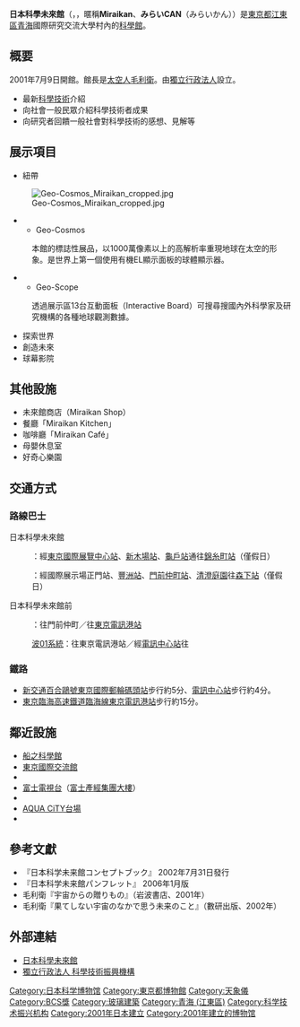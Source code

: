 {{Pathnav|東京臨海副都心|青海 (江東區)|frame=1}}
{{Infobox museum
 |name    = 日本科學未來館
 |其他名称=
 |logo = Nihon-Kagaku-Miraikan,Koto-ward,Tokyo,Japan.JPG
 |logosize = 300px
 |logo_caption =
 |map_type= Tokyo city
 |latitude=35.6192586
|longitude=139.776563
 |coordinates =
 |established = 2001年7月9日
 |关闭时间= 
 |location = {{JAP}}[[東京都|東京都]][[江東區_(東京都)|江東區]][[青海_(江東區)|青海]]二丁目3番6号
 |type = 先端科學技術
 |curator = 
 |website = {{URL|http://www.miraikan.jst.go.jp}}
}}
'''日本科學未來館'''（{{jpn|j=日本科学未来館|hg=にっぽんかがくみらいかん}}，{{lang-en|National Museum of Emerging Science and Innovation}}，暱稱'''Miraikan'''、'''みらいCAN'''（みらいかん））是[[東京都|東京都]][[江東區_(東京都)|江東區]][[青海_(江東區)|青海]]國際研究交流大學村內的[[科學館|科學館]]。

== 概要==
2001年7月9日開館。館長是[[太空人|太空人]][[毛利衛|毛利衛]]。由[[獨立行政法人|獨立行政法人]]{{link-ja|科學技術振興機構|科学技術振興機構}}設立。

* 最新[[科學技術|科學技術]]介紹
* 向社會一般民眾介紹科學技術者成果
* 向研究者回饋一般社會對科學技術的感想、見解等

== 展示項目 ==
*紐帶
[[File:Geo-Cosmos_Miraikan_cropped.jpg|thumb]]
** Geo-Cosmos
: 本館的標誌性展品，以1000萬像素以上的高解析率重現地球在太空的形象。是世界上第一個使用有機EL顯示面板的球體顯示器。
** Geo-Scope
: 透過展示區13台互動面板（Interactive Board）可搜尋搜國內外科學家及研究機構的各種地球觀測數據。
* 探索世界
* 創造未來
* 球幕影院

== 其他設施 ==
* 未來館商店（Miraikan Shop）
* 餐廳「Miraikan Kitchen」
* 咖啡廳「Miraikan Café」
* 母嬰休息室
* 好奇心樂園

== 交通方式 ==
=== 路線巴士 ===
; 日本科學未來館
: {{link-ja|都營巴士江東營業所|都営バス江東営業所|急行05系統}}：經[[東京國際展覽中心站|東京國際展覽中心站]]、[[新木場站|新木場站]]、[[龜戶站|龜戶站]]通往[[錦糸町站|錦糸町站]]（僅假日）
: {{link-ja|都營巴士臨海支所|都営バス臨海支所|急行06系統}}：經國際展示場正門站、[[豐洲站|豐洲站]]、[[門前仲町站|門前仲町站]]、[[清澄庭園|清澄庭園]]往[[森下站_(東京都)|森下站]]（僅假日）
; 日本科學未來館前
: {{link-ja|都營巴士深川營業所|都営バス深川営業所|海01系統}}：往門前仲町／往[[東京電訊港站|東京電訊港站]]
: [[都營巴士品川營業所|波01系統]]：往東京電訊港站／經[[電訊中心站|電訊中心站]]往{{link-ja|中央防波堤|中央防波堤}}

=== 鐵路 ===
* [[百合鷗號|新交通百合鷗號]][[東京國際郵輪碼頭站|東京國際郵輪碼頭站]]步行約5分、[[電訊中心站|電訊中心站]]步行約4分。
* [[東京臨海高速鐵道臨海線|東京臨海高速鐵道臨海線]][[東京電訊港站|東京電訊港站]]步行約15分。

== 鄰近設施 ==
* [[船之科學館|船之科學館]]
* [[東京國際交流館|東京國際交流館]]
* {{link-ja|大江戶溫泉物語|大江戸温泉物語}}
* [[富士電視台|富士電視台]]（[[富士產經集團大樓|富士產經集團大樓]]）
* {{link-ja|DiverCity Tokyo Plaza|ダイバーシティ東京}}
* [[AQUA_CiTY台場|AQUA CiTY台場]]
* {{link-ja|Mediage|メディアージュ}}

== 參考文獻 ==
* 『日本科学未来館コンセプトブック』 2002年7月31日發行 
* 『日本科学未来館パンフレット』 2006年1月版
* 毛利衛『宇宙からの贈りもの』（岩波書店、2001年）
* 毛利衛『果てしない宇宙のなかで思う未来のこと』（數研出版、2002年）

== 外部連結 ==
{{Commons|Category:Miraikan}}
* [http://www.miraikan.jst.go.jp/index.html 日本科學未來館] {{Wayback|url=http://www.miraikan.jst.go.jp/index.html |date=20110228050308 }}
* [http://www.jst.go.jp/index.html 獨立行政法人 科學技術振興機構] {{Wayback|url=http://www.jst.go.jp/index.html |date=20210311002939 }}

{{東京臨海副都心景點}}
{{DEFAULTSORT:Nippon Kagaku Miraikan}}
[[Category:日本科学博物馆|Category:日本科学博物馆]]
[[Category:東京都博物館|Category:東京都博物館]]
[[Category:天象儀|Category:天象儀]]
[[Category:BCS獎|Category:BCS獎]]
[[Category:玻璃建築|Category:玻璃建築]]
[[Category:青海_(江東區)|Category:青海 (江東區)]]
[[Category:科学技术振兴机构|Category:科学技术振兴机构]]
[[Category:2001年日本建立|Category:2001年日本建立]]
[[Category:2001年建立的博物馆|Category:2001年建立的博物馆]]